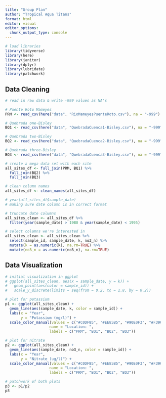 ```yaml
---
title: "Group Plan"
author: "Tropical Aqua Titans"
format: html
editor: visual
editor_options: 
  chunk_output_type: console
---
```


```r
# load libraries
library(tidyverse)
library(here)
library(janitor)
library(dplyr)
library(lubridate)
library(patchwork)
```

## Data Cleaning
```r
# read in raw data & write -999 values as NA's

# Puente Roto Mameyes
PRM <- read_csv(here("data", "RioMameyesPuenteRoto.csv"), na = "-999")

# Quebrada one-Bisley 
BQ1 <- read_csv(here("data", "QuebradaCuenca1-Bisley.csv"), na = "-999")

# Quebrada two-Bisley 
BQ2 <- read_csv(here("data", "QuebradaCuenca2-Bisley.csv"), na = "-999")

# Quebrada three-Bisley 
BQ3 <- read_csv(here("data", "QuebradaCuenca3-Bisley.csv"), na = "-999")
```

```r
# create a mega data set with each site
all_sites_df <- full_join(PRM, BQ1) %>%
  full_join(BQ2) %>%
  full_join(BQ3)
```

```r
# clean column names
all_sites_df <- clean_names(all_sites_df)

# year(all_sites_df$sample_date)
# making sure date column is in correct format

# truncate date columns
all_sites_clean <- all_sites_df %>%
  filter(year(sample_date) > 1988 & year(sample_date) < 1995)
```

```r
# select columns we're interested in
all_sites_clean <- all_sites_clean %>%
  select(sample_id, sample_date, k, no3_n) %>%
  mutate(k = as.numeric(k), na.rm=TRUE) %>%
  mutate(no3_n = as.numeric(no3_n), na.rm=TRUE)
```

## Data Visualization
```r
# initial visualization in ggplot
# ggplot(all_sites_clean, aes(x = sample_date, y = k)) +
#   geom_point(aes(color = sample_id)) +
#   scale_y_discrete(limits = seq(from = 0.2, to = 1.8, by = 0.2))

# plot for potassium
p1 <- ggplot(all_sites_clean) +
  geom_line(aes(sample_date, k, color = sample_id)) +
  labs(x = "Year",
       y = "Potassium (mg/l)") +
  scale_color_manual(values = c("#C0DF85", "#EE85B5", "#90E0F3", "#F39C6B"),
                    name = "Location: ", 
                    labels = c("PRM", "BQ1", "BQ2", "BQ3"))

# plot for nitrate
p2 <- ggplot(all_sites_clean) +
  geom_line(aes(sample_date, no3_n, color = sample_id)) +
  labs(x = "Year",
       y = "Nitrate (ug/l)") +
  scale_color_manual(values = c("#C0DF85", "#EE85B5", "#90E0F3", "#F39C6B"),
                    name = "Location: ", 
                    labels = c("PRM", "BQ1", "BQ2", "BQ3"))

# patchwork of both plots
p3 <- p1/p2
p3
```


